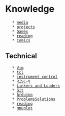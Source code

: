 = Knowledge =
    * [[media]]
    * [[projects]]
    * [[Games]]
    * [[reading]]
    * [[Comics]]

== Technical ==

    * [[Vim]]
    * [[tcl]]
    * [[instrument control]]
    * [[RISC-V]]
    * [[Linkers and Loaders]]
    * [[Git]]
    * [[Arduino]]
    * [[ProblemsSolutions]]
    * [[reading]]
    * [[gnuplot]]
